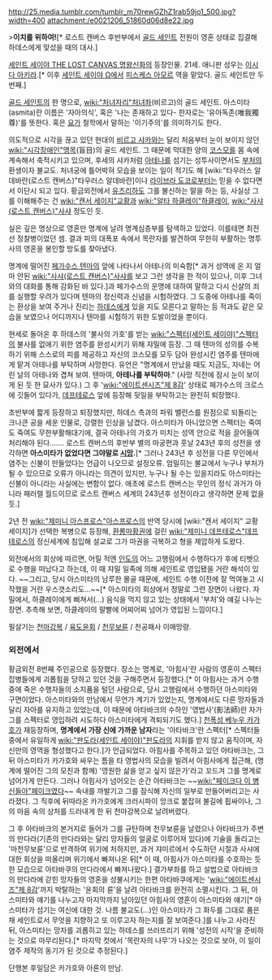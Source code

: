 http://25.media.tumblr.com/tumblr_m70rewGZhZ1rab59jo1_500.jpg?width=400
attachment:/e0021206_51860d06d8e22.jpg

>'''이치를 위하여!'''[* 로스트 캔버스 후반부에서 [[골드 세인트]] 전원이 영혼 상태로 집결해 하데스에게 맞섰을 때의 대사.]

[[세인트 세이야 THE LOST CANVAS 명왕신화]]의 등장인물. 21세. 애니판 성우는 [[이시다 아키라]].[* 이후 [[세인트 세이야 Ω]]에서 [[피스케스 아모르]] 역을 맡았다. 골드 세인트만 두번째.]

[[골드 세인트]]의 한 명으로, [[wiki:"처녀자리"처녀좌]](비르고)의 골드 세인트. 아스미타(asmita)란 이름은 '자아의식', 혹은 '나는 존재하고 있다- 한자로는 '유아독존(唯我獨尊)'를 뜻한다. 혹은 [[요가]] 철학에서 말하는 '이기주의'를 의미하기도 한다.

의도적으로 시각을 끊고 있던 현대의 [[비르고 샤카]]와는 달리 처음부터 눈이 보이지 않던 [[wiki:"시각장애인"맹목]](盲目)의 골드 세인트. 그 때문에 막대한 양의 [[코스모]]를 몸 속에 계속해서 축적시키고 있으며, 후세의 샤카처럼 [[아테나]]를 섬기는 성투사이면서도 [[부처]]의 환생이자 불교도. 처녀궁에 틀어박혀 모습을 보이는 일이 적기도 해 [wiki:"타우러스 알데바란(로스트 캔버스)"타우러스 알데바란]이나 [[라이브라 도코]]로부터는 믿을 수 없다면서 이단시 되고 있다. 황금외전에서 [[유즈리하]]도 그를 불신하는 말을 하는 등, 사실상 그를 이해해주는 건 [[wiki:"캔서 세이지"교황]]과 [[wiki:"알타 하클레이"하클레이]], [[wiki:"사샤(로스트 캔버스)"사샤]] 정도인 듯.

실은 깊은 명상으로 영혼만 명계에 날려 명계심층부를 탐색하고 있었다. 이를테면 최전선 정찰병이었던 셈. 결과 피의 대폭포 속에서 목란자를 발견하여 무한히 부활하는 명투사의 영혼을 봉인할 방도를 찾아냈다.

명계에 떨어진 [[페가수스 텐마]]의 앞에 나타나서 아테나의 미숙함[* 과거 성역에 온 지 얼마 안된 [[wiki:"사샤(로스트 캔버스)"사샤]]를 보고 그런 생각을 한 적이 있으나, 이후 그녀와의 대화를 통해 감화된 바 있다.]과 페가수스의 운명에 대하여 말하고 다시 신살의 죄를 실행할 우려가 있다며 텐마의 정신력과 신념을 시험하였다. 그 도중에 아테나를 죽이는 환상을 보여 주거나 진리는 [[하데스]]에게 있을 지도 모른다고 말하는 등 적과도 같은 모습을 보였으나 어디까지나 텐마를 시험하기 위한 도발이었을 뿐이다.

현세로 돌아온 후 하데스의 '불사의 가호'를 받는 [[wiki:"스펙터(세인트 세이야)"스펙터]]의 불사를 없애기 위한 염주를 완성시키기 위해 쟈밀에 등장. 그 때 텐마의 성의를 수복하기 위해 스스로의 피를 제공하고 자신의 코스모를 모두 담아 완성시킨 염주를 텐마에게 맡겨 아테나를 부탁하며 사망한다. 유언은 "명계에서 만났을 때도 지금도, 자네는 어린 날의 아테나와 겹쳐 보여. 텐마여, '''아테나를 부탁하마'''." (사망 직전에 잠시 눈이 보이게 된 듯 한 묘사가 있다.) 그 후 '[[wiki:"에이트센시즈"제 8감]]' 상태로 페가수스의 크로스에 깃들어 있다가, [[제미니 데프테로스|데프테로스]] 앞에 등장해 뒷일을 부탁하고는 완전히 퇴장했다. 

초반부에 짧게 등장하고 퇴장했지만, 하데스 측과의 파워 밸런스를 원점으로 되돌리는 크나큰 공을 세운 인물로, 강렬한 인상을 남겼다. 아스미타가 아니었으면 스펙터는 죽여도 죽여도 무한부활해대기에, 결국 아테나의 가호가 미치는 성역 안으로 적을 끌어들여 처리해야 된다……. 로스트 캔버스의 후반부 별의 마궁편과 훗날 243년 후의 성전을 생각하면 '''아스미타가 없었다면 그야말로 [[시망]].'''[* 그러나 243년 후 성전을 다룬 무인에서 염주는 신불이 만들었다는 언급이 나오므로 설정오류. 엄밀히는 불교에서 누구나 부처가 될 수 있으므로 오류가 아니라는 의견이 있지만, 누구나 될 수는 있을지라도 아스미타는 신불이 아니라는 사실에는 변함이 없다. 애초에 로스트 캔버스는 무인의 정식 과거가 아니라 패러렐 월드이므로 로스트 캔버스 세계의 243년후 성전이라고 생각하면 문제 없을듯.]

2년 전 [[wiki:"제미니 아스프로스"아스프로스]]의 반역 당시에 [wiki:"캔서 세이지" 교황 세이지]가 선택한 복병으로 등장해, [[환롱마황권]]에 걸린 [[wiki:"제미니 데프테로스"데프테로스]]의 정신세계에 침입해 설교로 그가 마권을 극복하고 형을 제압하게 도왔다.

외전에서의 회상에 따르면, 어릴 적엔 [[인도]]의 어느 고행림에서 수행하다가 후에 티벳으로 수행을 떠났다고 하는데, 이 때 쟈밀 일족에 의해 세인트로 영입됐을 거란 해석이 있다. ~~그리고, 당시 아스미타의 남루한 몰골 때문에, 세인트 수행 이전에 잘 먹여놓고 시작했을 거란 우스갯소리도...~~[* 아스미타의 회상에서 정말로 그런 장면이 나왔다. 자밀에서, 하클레이에게 삐쳐서(...) 음식을 먹지 않고 있는 상태에서 '부처'와 얘길 나누는 장면. 추측해 보면, 하클레이의 말빨에 어찌어찌 넘어가 영입된 느낌이다.]  

필살기는 [[천마강복]] / [[육도윤회]] / [[천무보륜]] / 천공패사 이매망량.

=== 외전에서 ===
황금외전 8번째 주인공으로 등장했다. 장소는 명계로, '아힘사'란 사람의 영혼이 스펙터 잡병들에게 괴롭힘을 당하고 있던 것을 구해주면서 등장했다.[* 이 아힘사는 과거 수행중에 죽은 수행자들의 소지품을 털던 사람으로, 당시 고행림에서 수행하던 아스미타와 구면이었다. 아스미타와의 만남에서 무언가 계기가 있었는지, 명계에서도 다른 망자들과 달리 자아를 유지하고 있었는데, 이 때문에 아타바크의 수하인 '영법사'(影法師)란 자가 그를 스펙터로 영입하려 시도하다 아스미타에게 격퇴되기도 했다.] [[천폭성 베누우 카가호]]가 재등장하며, '''명계에서 가장 신에 가까운 남자'''라는 '아타바크'란 스펙터[* 스펙터들 중에서 유일하게 [[wiki:"판도라(세인트 세이야)"판도라]]의 지휘를 받지 않고 움직이며, 자신만의 영역을 형성했다고 한다.]가 언급되었다. 아힘사를 주목하고 있던 아타바크는, 그 뒤 아스미타가 카가호와 싸우는 틈을 타 영법사의 모습을 빌려서 아힘사에게 접근해, (명계에 떨어진 그의 모친과 함께) '영원한 삶을 얻고 싶지 않은가'라고 꼬드겨 그를 명계로 넘어가게 만든다. 그러나 아힘사가 넘어오는 순간 아타바크는 ~~[[wiki:"페이크다 이 병신들아"페이크였다]]~~ 속내를 까발기고 그를 잠식해 자신의 일부로 만들어버리고는 사라졌다. 그 직후에 뒤따라온 카가호에게 크러시파이 앙크로 붙잡혀 불길에 휩싸이나, 그의 마음 속의 상처를 드러내게 한 뒤 천마강복으로 날려버렸다. 

그 후 아타바크의 본거지로 들어가 그를 규탄하며 천무보륜을 날렸으나 아타바크가 주변의 만다라(기존의 만다라와는 달리 망자들의 얼굴로 이루어져 있다)에 기술을 돌리고는 '마천무보륜'으로 반격하여 위기에 처하지만, 과거 쟈미르에서 수도하던 시절과 사샤에 대한 회상을 떠올리며 위기에서 빠져나온 뒤[* 이 때, 아힘사가 아스미타를 수호하는 듯한 모습으로 아타바쿠의 만다라에서 빠져나왔다.] 결가부좌를 하고 설법으로 아타바크의 만다라에 갇힌 망자들의 영혼을 성불시키는 한편 아타바쿠에게는 '[[wiki:"에이트센시즈"제 8감]]'까지 박탈하는 '윤회의 륜'을 날려 아타바크를 완전히 소멸시킨다. 그 뒤, 아스미타와 얘기를 나누고자 마지막까지 남아있던 아힘사의 영혼이 아스미타와 얘기[* 아스미타가 섬기는 여신에 대한 것. 나름 불교도(...)인 아스미타가 그 화두를 그대로 품은 채 세인트로서 무엇을 지향하고 또 이루고자 하는지를 잘 보여준다.]를 나누고 사라진 뒤, 아스미타는 망자를 괴롭히고 있는 하데스를 쓰러뜨리기 위해 '성전의 시작'을 준비하는 것으로 마무리된다.[* 마지막 컷에서 '목란자의 나무'가 나오는 것으로 보아, 이 일이 염주 제작의 동기가 된 것으로 추정된다.]   

단행본 후일담은 카가호와 아론의 만남.
